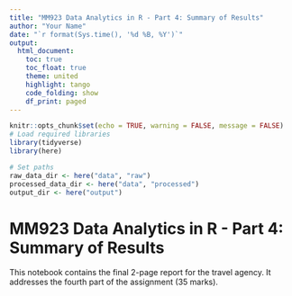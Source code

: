 ```yaml
---
title: "MM923 Data Analytics in R - Part 4: Summary of Results"
author: "Your Name"
date: "`r format(Sys.time(), '%d %B, %Y')`"
output: 
  html_document:
    toc: true
    toc_float: true
    theme: united
    highlight: tango
    code_folding: show
    df_print: paged
---
```


```r
knitr::opts_chunk$set(echo = TRUE, warning = FALSE, message = FALSE)
# Load required libraries
library(tidyverse)
library(here)

# Set paths
raw_data_dir <- here("data", "raw")
processed_data_dir <- here("data", "processed")
output_dir <- here("output")
```

# MM923 Data Analytics in R - Part 4: Summary of Results

This notebook contains the final 2-page report for the travel agency. It addresses the fourth part of the assignment (35 marks).


